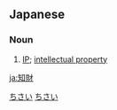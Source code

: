 ==Japanese==
{{ja-kanjitab|知|財}}

===Noun===
{{ja-noun|ちざい}}
# {{short form of|lang=ja|知的財産|tr=chitekizaisan|dot=:}} [[IP]]; [[intellectual property]]

[[Category:ja:Law|ちさい]]
[[Category:ja:Economics|ちさい]]

[[ja:知財]]